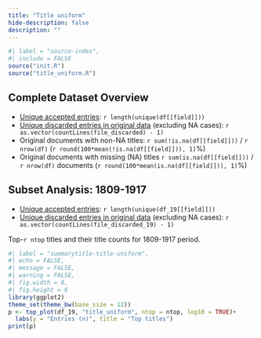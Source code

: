 ```yaml
--- 
title: "Title uniform"
hide-description: false
description: ""
---
```


```r
#| label = "source-index",
#| include = FALSE
source("init.R")
source("title_uniform.R")
```

## Complete Dataset Overview


* [Unique accepted entries](dataTable/data_table.html?path=../`r file_accepted`): `r length(unique(df[[field]]))`
* [Unique discarded entries in original data](dataTable/data_table.html?path=../`r file_discarded`) (excluding NA cases): `r as.vector(countLines(file_discarded) - 1)`
* Original documents with non-NA titles: `r sum(!is.na(df[[field]]))` / `r nrow(df)` (`r round(100*mean(!is.na(df[[field]])), 1)`%)
* Original documents with missing (NA) titles `r sum(is.na(df[[field]]))` / `r nrow(df)` documents (`r round(100*mean(is.na(df[[field]])), 1)`%)


## Subset Analysis: 1809-1917


* [Unique accepted entries](dataTable/data_table.html?path=../`r file_accepted`): `r length(unique(df_19[[field]]))`
* [Unique discarded entries in original data](dataTable/data_table.html?path=../`r file_discarded_19`) (excluding NA cases): `r as.vector(countLines(file_discarded_19) - 1)`


Top-`r ntop` titles and their title counts for 1809-1917 period.

```r
#| label = "summarytitle-title-uniform",
#| echo = FALSE,
#| message = FALSE,
#| warning = FALSE,
#| fig.width = 8,
#| fig.height = 6
library(ggplot2)
theme_set(theme_bw(base_size = 12))
p <- top_plot(df_19, "title_uniform", ntop = ntop, log10 = TRUE)+
  labs(y = "Entries (n)", title = "Top titles")
print(p)
```



